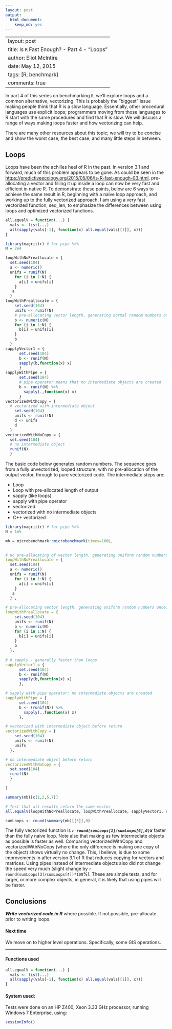 ```yaml
---
layout: post
output:
  html_document:
    keep_md: yes
---
```

---
layout: post
title: Is `R` Fast Enough? - Part 4 - "Loops"
author: Eliot McIntire
date: May 12, 2015
tags: [R, benchmark]
comments: true
---

In part 4 of this series on benchmarking `R`, we'll explore loops and a common alternative, vectorizing. This is probably the "biggest" issue making people think that R is a slow language. Essentially, other procedural languages use explicit loops; programmers moving from those languages to R start with the same procedures and find that R is slow. We will discuss a range of ways making loops faster and how vectorizing can help. 

There are many other resources about this topic; we will try to be concise and show the worst case, the best case, and many little steps in between.


## Loops

Loops have been the achilles heel of R in the past. In version 3.1 and forward, much of this problem appears to be gone. As could be seen in the [https://predictiveecology.org/2015/05/06/Is-R-fast-enough-03.html](Fibonacci  example), pre-allocating a vector and filling it up inside a loop can now be very fast and efficient in native R. To demonstrate these points, below are 6 ways to achieve the same result in R, beginning with a naive loop approach, and working up to the fully vectorized approach. I am using a very fast vectorized function, seq_len, to emphasize the differences between using loops and optimized vectorized functions.


```r
all.equalV = function(...) {
  vals <- list(...)
  all(sapply(vals[-1], function(x) all.equal(vals[[1]], x)))
}

```


```r
library(magrittr) # for pipe %>%
N = 2e4

loopWithNoPreallocate = {
  set.seed(104)
  a <- numeric()
  unifs = runif(N)
    for (i in 1:N) {
      a[i] = unifs[i]
    } 
   a
  } 
loopWithPreallocate = {
    set.seed(104)
    unifs <- runif(N)
    # pre-allocating vector length, generating normal random numbers once in each loop
    b <- numeric(N) 
    for (i in 1:N) {
      b[i] = unifs[i]
    }
    b
  }
sapplyVector1 = {
      set.seed(104)
      b <- runif(N) 
      sapply(b,function(x) x)
      }
sapplyWithPipe = {
      set.seed(104)
      # pipe operator means that no intermediate objects are created
      b <- runif(N) %>%
        sapply(.,function(x) x)
      }
vectorizedWithCopy = {
  # vectorized with intermediate object
    set.seed(104)
    unifs <- runif(N)
    d <- unifs
    d
  }
vectorizedWithNoCopy = {
  set.seed(104)
  # no intermediate object
  runif(N)
  }


```

The basic code below generates random numbers. The sequence goes from a fully unvectorized, looped structure, with no pre-allocation of the output vector, through to pure vectorized code. The intermediate steps are:

- Loop
- Loop with pre-allocated length of output
- sapply (like loops)
- sapply with pipe operator
- vectorized
- vectorized with no intermediate objects
- C++ vectorized

```r
library(magrittr) # for pipe %>%
N = 1e5

mb = microbenchmark::microbenchmark(times=100L,

                                     
# no pre-allocating of vector length, generating uniform random numbers once, then calling them within each loop
loopWithNoPreallocate = {
  set.seed(104)
  a <- numeric()
  unifs = runif(N)
    for (i in 1:N) {
      a[i] = unifs[i]
    } 
   a
  } ,

# pre-allocating vector length, generating uniform random numbers once, then calling them within each loop
loopWithPreallocate = {
    set.seed(104)
    unifs <- runif(N)
    b <- numeric(N) 
    for (i in 1:N) {
      b[i] = unifs[i]
    }
    b
  },
 
# # sapply - generally faster than loops
sapplyVector1 = {
      set.seed(104)
      b <- runif(N) 
      sapply(b,function(x) x)
      },

# sapply with pipe operator: no intermediate objects are created
sapplyWithPipe = {
      set.seed(104)
      b <- (runif(N)) %>%
        sapply(.,function(x) x)
      },

# vectorized with intermediate object before return
vectorizedWithCopy = {
    set.seed(104)
    unifs <- runif(N)
    unifs
  },

# no intermediate object before return
vectorizedWithNoCopy = {
  set.seed(104)
  runif(N)
  }

)

summary(mb)[c(1,2,5,7)]

# Test that all results return the same vector
all.equalV(loopWithNoPreallocate, loopWithPreallocate, sapplyVector1, sapplyWithPipe, vectorizedWithCopy, vectorizedWithNoCopy)

sumLoops <- round(summary(mb)[[5]],0)

```

The fully vectorized function is ***`r round(sumLoops[1]/sumLoops[6],0)`x*** faster than the fully naive loop. Note also that making as few intermediate objects as possible is faster as well. Comparing vectorizedWithCopy and vectorizedWithNoCopy (where the only difference is making one copy of the object) shows virtually no change. This, I believe, is due to some improvements in after version 3.1 of R that reduces copying for vectors and matrices. Using pipes instead of intermediate objects also did not change the speed very much (slight change by `r round(sumLoops[3]/sumLoops[4])*100`%). These are simple tests, and for larger, or more complex objects, in general, it is likely that using pipes will be faster.

## Conclusions

***Write vectorized code in R*** where possible. If not possible, pre-allocate prior to writing loops. 
  

#### Next time 

We move on to higher level operations. Specifically, some GIS operations.


--------------------

#### Functions used

```r
all.equalV = function(...) {
  vals <- list(...)
  all(sapply(vals[-1], function(x) all.equal(vals[[1]], x)))
}

```

#### System used:
Tests were done on an HP Z400, Xeon 3.33 GHz processor, running Windows 7 Enterprise, using:

```r
sessionInfo()
```
